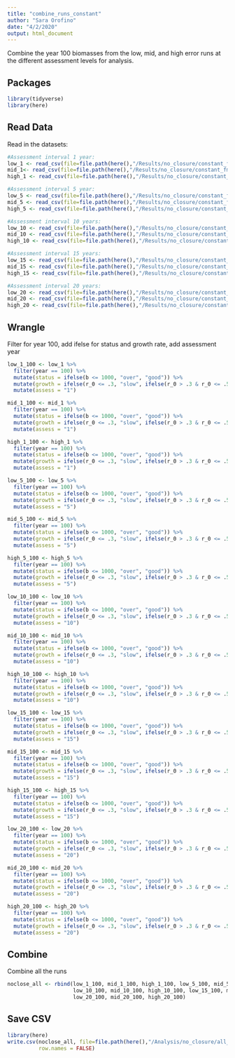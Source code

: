 ```yaml
---
title: "combine_runs_constant"
author: "Sara Orofino"
date: "4/2/2020"
output: html_document
---
```


Combine the year 100 biomasses from the low, mid, and high error runs at the different assessment levels for analysis.  

## Packages
```r
library(tidyverse)
library(here)
```

## Read Data

Read in the datasets:  
```r
#Assessment interval 1 year:
low_1 <- read_csv(file=file.path(here(),"/Results/no_closure/constant_fmsy/lowerror/lowerr_1_95.csv"))
mid_1<- read_csv(file=file.path(here(),"/Results/no_closure/constant_fmsy/miderror/miderr_1_95.csv"))
high_1 <- read_csv(file=file.path(here(),"/Results/no_closure/constant_fmsy/higherror/higherr_1_95.csv"))

#Assessment interval 5 year:
low_5 <- read_csv(file=file.path(here(),"/Results/no_closure/constant_fmsy/lowerror/lowerr_5_95.csv"))
mid_5 <- read_csv(file=file.path(here(),"/Results/no_closure/constant_fmsy/miderror/miderr_5_95.csv"))
high_5 <- read_csv(file=file.path(here(),"/Results/no_closure/constant_fmsy/higherror/higherr_5_95.csv"))

#Assessment interval 10 years:
low_10 <- read_csv(file=file.path(here(),"/Results/no_closure/constant_fmsy/lowerror/lowerr_10_95.csv"))
mid_10 <- read_csv(file=file.path(here(),"/Results/no_closure/constant_fmsy/miderror/miderr_10_95.csv"))
high_10 <- read_csv(file=file.path(here(),"/Results/no_closure/constant_fmsy/higherror/higherr_10_95.csv"))

#Assessment interval 15 years:
low_15 <- read_csv(file=file.path(here(),"/Results/no_closure/constant_fmsy/lowerror/lowerr_15_95.csv"))
mid_15 <- read_csv(file=file.path(here(),"/Results/no_closure/constant_fmsy/miderror/miderr_15_95.csv"))
high_15 <- read_csv(file=file.path(here(),"/Results/no_closure/constant_fmsy/higherror/higherr_15_95.csv"))

#Assessment interval 20 years:
low_20 <- read_csv(file=file.path(here(),"/Results/no_closure/constant_fmsy/lowerror/lowerr_20_95.csv"))
mid_20 <- read_csv(file=file.path(here(),"/Results/no_closure/constant_fmsy/miderror/miderr_20_95.csv"))
high_20 <- read_csv(file=file.path(here(),"/Results/no_closure/constant_fmsy/higherror/higherr_20_95.csv"))

```


## Wrangle
Filter for year 100, add ifelse for status and growth rate, add assessment year    
```r
low_1_100 <- low_1 %>% 
  filter(year == 100) %>% 
  mutate(status = ifelse(b <= 1000, "over", "good")) %>% 
  mutate(growth = ifelse(r_0 <= .3, "slow", ifelse(r_0 > .3 & r_0 <= .5, "medium", "fast"))) %>% 
  mutate(assess = "1")

mid_1_100 <- mid_1 %>% 
  filter(year == 100) %>% 
  mutate(status = ifelse(b <= 1000, "over", "good")) %>% 
  mutate(growth = ifelse(r_0 <= .3, "slow", ifelse(r_0 > .3 & r_0 <= .5, "medium", "fast"))) %>% 
  mutate(assess = "1")

high_1_100 <- high_1 %>% 
  filter(year == 100) %>% 
  mutate(status = ifelse(b <= 1000, "over", "good")) %>% 
  mutate(growth = ifelse(r_0 <= .3, "slow", ifelse(r_0 > .3 & r_0 <= .5, "medium", "fast"))) %>% 
  mutate(assess = "1")

low_5_100 <- low_5 %>% 
  filter(year == 100) %>% 
  mutate(status = ifelse(b <= 1000, "over", "good")) %>% 
  mutate(growth = ifelse(r_0 <= .3, "slow", ifelse(r_0 > .3 & r_0 <= .5, "medium", "fast"))) %>% 
  mutate(assess = "5")

mid_5_100 <- mid_5 %>% 
  filter(year == 100) %>% 
  mutate(status = ifelse(b <= 1000, "over", "good")) %>% 
  mutate(growth = ifelse(r_0 <= .3, "slow", ifelse(r_0 > .3 & r_0 <= .5, "medium", "fast"))) %>% 
  mutate(assess = "5")

high_5_100 <- high_5 %>% 
  filter(year == 100) %>% 
  mutate(status = ifelse(b <= 1000, "over", "good")) %>% 
  mutate(growth = ifelse(r_0 <= .3, "slow", ifelse(r_0 > .3 & r_0 <= .5, "medium", "fast"))) %>% 
  mutate(assess = "5")

low_10_100 <- low_10 %>% 
  filter(year == 100) %>% 
  mutate(status = ifelse(b <= 1000, "over", "good")) %>% 
  mutate(growth = ifelse(r_0 <= .3, "slow", ifelse(r_0 > .3 & r_0 <= .5, "medium", "fast"))) %>% 
  mutate(assess = "10")

mid_10_100 <- mid_10 %>% 
  filter(year == 100) %>% 
  mutate(status = ifelse(b <= 1000, "over", "good")) %>% 
  mutate(growth = ifelse(r_0 <= .3, "slow", ifelse(r_0 > .3 & r_0 <= .5, "medium", "fast"))) %>% 
  mutate(assess = "10")

high_10_100 <- high_10 %>% 
  filter(year == 100) %>% 
  mutate(status = ifelse(b <= 1000, "over", "good")) %>% 
  mutate(growth = ifelse(r_0 <= .3, "slow", ifelse(r_0 > .3 & r_0 <= .5, "medium", "fast"))) %>% 
  mutate(assess = "10")

low_15_100 <- low_15 %>% 
  filter(year == 100) %>% 
  mutate(status = ifelse(b <= 1000, "over", "good")) %>% 
  mutate(growth = ifelse(r_0 <= .3, "slow", ifelse(r_0 > .3 & r_0 <= .5, "medium", "fast"))) %>% 
  mutate(assess = "15")

mid_15_100 <- mid_15 %>% 
  filter(year == 100) %>% 
  mutate(status = ifelse(b <= 1000, "over", "good")) %>% 
  mutate(growth = ifelse(r_0 <= .3, "slow", ifelse(r_0 > .3 & r_0 <= .5, "medium", "fast"))) %>% 
  mutate(assess = "15")

high_15_100 <- high_15 %>% 
  filter(year == 100) %>% 
  mutate(status = ifelse(b <= 1000, "over", "good")) %>% 
  mutate(growth = ifelse(r_0 <= .3, "slow", ifelse(r_0 > .3 & r_0 <= .5, "medium", "fast"))) %>% 
  mutate(assess = "15")

low_20_100 <- low_20 %>% 
  filter(year == 100) %>% 
  mutate(status = ifelse(b <= 1000, "over", "good")) %>% 
  mutate(growth = ifelse(r_0 <= .3, "slow", ifelse(r_0 > .3 & r_0 <= .5, "medium", "fast"))) %>% 
  mutate(assess = "20")

mid_20_100 <- mid_20 %>% 
  filter(year == 100) %>% 
  mutate(status = ifelse(b <= 1000, "over", "good")) %>% 
  mutate(growth = ifelse(r_0 <= .3, "slow", ifelse(r_0 > .3 & r_0 <= .5, "medium", "fast"))) %>% 
  mutate(assess = "20")

high_20_100 <- high_20 %>% 
  filter(year == 100) %>% 
  mutate(status = ifelse(b <= 1000, "over", "good")) %>% 
  mutate(growth = ifelse(r_0 <= .3, "slow", ifelse(r_0 > .3 & r_0 <= .5, "medium", "fast"))) %>% 
  mutate(assess = "20")
```


## Combine
Combine all the runs  

```r
noclose_all <- rbind(low_1_100, mid_1_100, high_1_100, low_5_100, mid_5_100, high_5_100,
                     low_10_100, mid_10_100, high_10_100, low_15_100, mid_15_100, high_15_100,
                     low_20_100, mid_20_100, high_20_100)
```

## Save CSV
```r
library(here)
write.csv(noclose_all, file=file.path(here(),"/Analysis/no_closure/all_data/noclose_all_c.csv"),
          row.names = FALSE)
```

